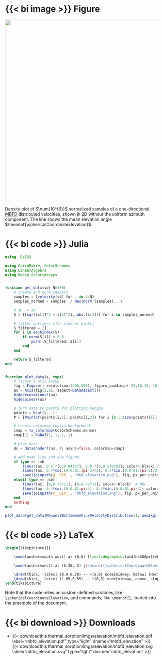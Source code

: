 ::: {.panel-tabset}

# {{< bi image >}} Figure

::: {#fig-mbfd_elevation}
![](/documentation/drivers/thermal_sorption/imgs/elevation/mbfd_elevation.svg){width="600px"}

Density plot of $\num{10^{6}}$ normalized samples of a one-directional [MBFD](/documentation/acronyms.qmd) distributed velocities, shown in 2D without the uniform azimuth component. The line shows the mean elevation angle $\meanof{\sphericalCoordinateElevation}$.
:::

# {{< bi code >}} Julia

```julia
using .ExESS

using CairoMakie, ColorSchemes
using LinearAlgebra
using Makie.StructArrays


function get_data(vd; N=100)
    # create and norm sampels 
    samples = [velocity(vd) for _ in 1:N]
    samples_normed = samples ./ max(norm.(samples)...)

    # 3D -> 2D
    S = [[sqrt(s[1]^2 + s[2]^2), abs.(s[3])] for s in samples_normed]

    # filter outliers (for cleaner plots)
    S_filtered = []
    for i in eachindex(S)
        if norm(S[i]) < 0.8
            push!(S_filtered, S[i])
        end
    end

    return S_filtered
end


function plot_data(s, type)
    # figure & axis setup
    fig = Figure(; resolution=(600,500), figure_padding=(-25,10,10,-10))
    ax = Axis(fig[1,1]; aspect=DataAspect())
    hidedecorations!(ax)
    hidespines!(ax)

    # turn data to points for plotting recipe
    points = hcat(s...)'
    P = [Point2f(points[i,1], points[i,2]) for i in 1:size(points)[1]]

    # create colormap (white background)
    cmap = to_colormap(ColorSchemes.dense)
    cmap[1] = RGBAf(1, 1, 1, 1)

    # plot data
    ds = datashader!(ax, P; async=false, colormap=cmap)

    # add mean line and ave figure
    if type == :mb
        lines!(ax, 0.8.*[0,0.84147], 0.8.*[0,0.540302]; color=:black) # MB
        lines!(ax, 0.4*cos.(0:0.01:(pi-2)/2), 0.4*sin.(0:0.01:(pi-2)/2); color=:black)
        save(joinpath(@__DIR__, "mbd_elevation.png"), fig, px_per_unit=8)
    elseif type == :mbf
        lines!(ax, [0,0.70711], [0,0.70711]; color=:black)  # MBF
        lines!(ax, 0.4*cos.(0:0.01:pi/4), 0.4*sin.(0:0.01:pi/4); color=:black)
        save(joinpath(@__DIR__, "mbfd_elevation.png"), fig, px_per_unit=8)
    end
    nothing
end

plot_data(get_data(MaxwellBoltzmannFluxVelocityDistribution(1, amu2kg(1)); N=1_000_000), :mbf)
```

# {{< bi code >}} LaTeX

```latex
\begin{tikzpicture}[]

    \node[anchor=south west] at (0,0) {\includegraphics[width=300px]{mbfd_elevation.png}};

    \node[anchor=west] at (5.35, 3) {$\meanof{\sphericalCoordinateElevation} = \frac{\pi}{4} \approx 0.7853$};

    \draw[thick, -latex] (0.9,0.70) -- +(8,0) node[midway, below] {Horizontal Velocity};
    \draw[thick, -latex] (1.05,0.55) -- +(0,8) node[midway, above, sloped] {Vertical Velocity};
\end{tikzpicture}
```

Note that the code relies on custom-defined variables, like `\sphericalCoordinateElevation`, and commands, like `\meanof{}`, loaded into the preamble of the document.

# {{< bi download >}}  Downloads

* {{< downloadthis thermal_sorption/imgs/elevation/mbfd_elevation.pdf label="mbfd_elevation.pdf" type="light" dname="mbfd_elevation" >}} {{< downloadthis thermal_sorption/imgs/elevation/mbfd_elevation.svg label="mbfd_elevation.svg" type="light" dname="mbfd_elevation" >}} 

:::